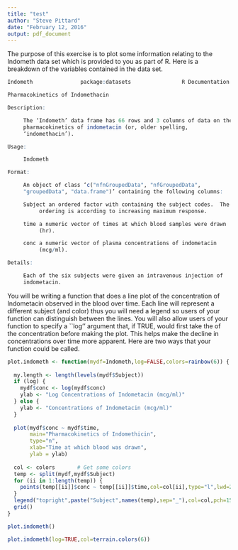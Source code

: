 ```yaml
---
title: "test"
author: "Steve Pittard"
date: "February 12, 2016"
output: pdf_document
---
```


The purpose of this exercise is to plot some information relating to the Indometh data set which is provided to you as part of R. Here is a breakdown of the variables contained in the data set. 

```r
Indometh               package:datasets                R Documentation

Pharmacokinetics of Indomethacin

Description:

     The ‘Indometh’ data frame has 66 rows and 3 columns of data on the
     pharmacokinetics of indometacin (or, older spelling,
     ‘indomethacin’).

Usage:

     Indometh

Format:

     An object of class ‘c("nfnGroupedData", "nfGroupedData",
     "groupedData", "data.frame")’ containing the following columns:

     Subject an ordered factor with containing the subject codes.  The
          ordering is according to increasing maximum response.

     time a numeric vector of times at which blood samples were drawn
          (hr).

     conc a numeric vector of plasma concentrations of indometacin
          (mcg/ml).

Details:

     Each of the six subjects were given an intravenous injection of
     indometacin.

```

You will be writing a function that does a line plot of the concentration of Indometacin observed in the blood over time. Each line will represent a different subject (and color) thus you will need a legend so users of your function can distinguish between the lines. You will also allow users of your function to specify a ``log'' argument that, if TRUE, would first take the of the concentration before making the plot. This helps make the decline in concentrations over time more apparent. Here are two ways that your function could be called.

```r
plot.indometh <- function(mydf=Indometh,log=FALSE,colors=rainbow(6)) {
  
  my.length <- length(levels(mydf$Subject))
  if (log) {
    mydf$conc <- log(mydf$conc)
    ylab <- "Log Concentrations of Indometacin (mcg/ml)"
  } else {
    ylab <- "Concentrations of Indometacin (mcg/ml)"
  }
  
  plot(mydf$conc ~ mydf$time,
       main="Pharmacokinetics of Indomethicin",
       type="n",
       xlab="Time at which blood was drawn",
       ylab = ylab)
  
  col <- colors       # Get some colors
  temp <- split(mydf,mydf$Subject)
  for (ii in 1:length(temp)) {
    points(temp[[ii]]$conc ~ temp[[ii]]$time,col=col[ii],type="l",lwd=2)
  }
  legend("topright",paste("Subject",names(temp),sep="_"),col=col,pch=15,cex=0.9)
  grid()
}

```

```r
plot.indometh()

```

```r
plot.indometh(log=TRUE,col=terrain.colors(6))
```

